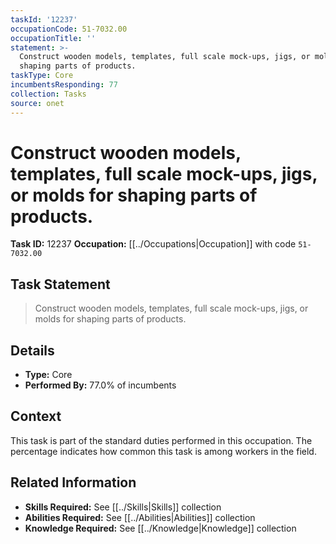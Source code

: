 ```yaml
---
taskId: '12237'
occupationCode: 51-7032.00
occupationTitle: ''
statement: >-
  Construct wooden models, templates, full scale mock-ups, jigs, or molds for
  shaping parts of products.
taskType: Core
incumbentsResponding: 77
collection: Tasks
source: onet
---
```

# Construct wooden models, templates, full scale mock-ups, jigs, or molds for shaping parts of products.

**Task ID:** 12237
**Occupation:** [[../Occupations|Occupation]] with code `51-7032.00`

## Task Statement

> Construct wooden models, templates, full scale mock-ups, jigs, or molds for shaping parts of products.

## Details

- **Type:** Core
- **Performed By:** 77.0% of incumbents

## Context

This task is part of the standard duties performed in this occupation. The percentage indicates how common this task is among workers in the field.

## Related Information

- **Skills Required:** See [[../Skills|Skills]] collection
- **Abilities Required:** See [[../Abilities|Abilities]] collection
- **Knowledge Required:** See [[../Knowledge|Knowledge]] collection
